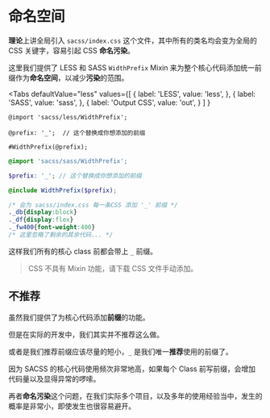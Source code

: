 # 命名空间

**理论**上讲全局引入 `sacss/index.css` 这个文件，其中所有的类名均会变为全局的 CSS 关键字，容易引起 CSS **命名污染**。

这里我们提供了 LESS 和 SASS `WidthPrefix` Mixin 来为整个核心代码添加统一前缀作为**命名空间**，以减少**污染**的范围。


<Tabs
  defaultValue="less"
  values={[
    { label: 'LESS', value: 'less', },
    { label: 'SASS', value: 'sass', },
    { label: 'Output CSS', value: 'out', }
  ]
}
>
<TabItem value="less">

```less
@import 'sacss/less/WidthPrefix';

@prefix: '_';  // 这个替换成你想添加的前缀

#WidthPrefix(@prefix);
```

</TabItem>
<TabItem value="sass">

```scss
@import 'sacss/sass/WidthPrefix';

$prefix: '_'; // 这个替换成你想添加的前缀

@include WidthPrefix($prefix);
```
</TabItem>
<TabItem value="out">

```css
/* 会为 sacss/index.css 每一条CSS 添加 '_' 前缀 */
._db{display:block}
._df{display:flex}
._fw400{font-weight:400}
/* 这里忽略了剩余的其余代码... */
```
</TabItem>
</Tabs>

这样我们所有的核心 class 前都会带上 `_` 前缀。

> CSS 不具有 Mixin 功能，请下载 CSS 文件手动添加。

## 不推荐

虽然我们提供了为核心代码添加**前缀**的功能。

但是在实际的开发中，我们其实并不推荐这么做。

或者是我们推荐前缀应该尽量的短小，`_` 是我们唯一**推荐**使用的前缀了。

因为 SACSS 的核心代码使用频次非常地高，如果每个 Class 前写前缀，会增加代码量以及显得异常的啰嗦。

再者**命名污染**这个问题，在我们实际多个项目，以及多年的使用经验当中，发生的概率是非常小，即使发生也很容易避开。

